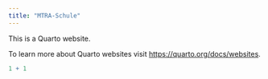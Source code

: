 ```yaml
---
title: "MTRA-Schule"
---
```


This is a Quarto website.

To learn more about Quarto websites visit <https://quarto.org/docs/websites>.

```r
1 + 1
```
